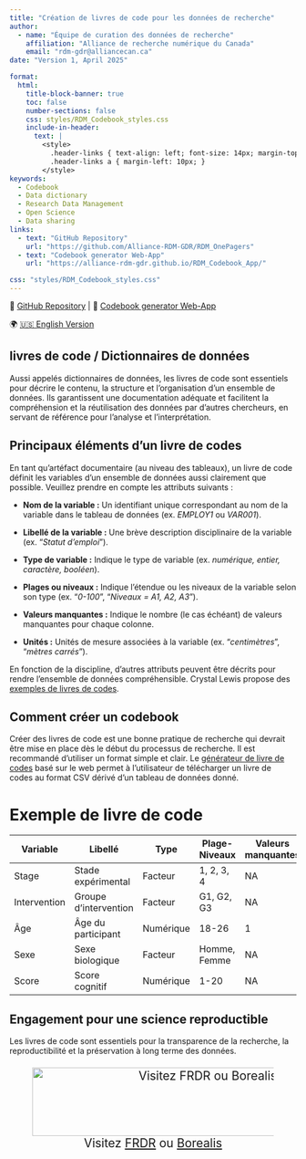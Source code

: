 ```yaml
---
title: "Création de livres de code pour les données de recherche" 
author: 
  - name: "Équipe de curation des données de recherche"
    affiliation: "Alliance de recherche numérique du Canada"
    email: "rdm-gdr@alliancecan.ca"
date: "Version 1, April 2025"

format: 
  html:
    title-block-banner: true
    toc: false
    number-sections: false
    css: styles/RDM_Codebook_styles.css
    include-in-header: 
      text: |
        <style>
          .header-links { text-align: left; font-size: 14px; margin-top: -15px; }
          .header-links a { margin-left: 10px; }
        </style>
keywords: 
  - Codebook
  - Data dictionary
  - Research Data Management
  - Open Science
  - Data sharing
links: 
  - text: "GitHub Repository"
    url: "https://github.com/Alliance-RDM-GDR/RDM_OnePagers"
  - text: "Codebook generator Web-App"
    url: "https://alliance-rdm-gdr.github.io/RDM_Codebook_App/"

css: "styles/RDM_Codebook_styles.css"
---
```


::: {#header-info}
<div class="header-links">
🔗 <a href="https://github.com/Alliance-RDM-GDR/RDM_OnePagers" target="_blank">GitHub Repository</a> |
📄 <a href="https://alliance-rdm-gdr.github.io/RDM_Codebook_App/" target="_blank">Codebook generator Web-App</a>
</div>

<div class="language-switch">
🌍 <a href="https://alliance-rdm-gdr.github.io/RDM_OnePagers/RDM_Codebook_en.html" target="_blank">🇺🇸 English Version</a>
</div>
:::


## livres de code / Dictionnaires de données

Aussi appelés dictionnaires de données, les livres de code sont essentiels pour décrire le contenu, la structure et l'organisation d’un ensemble de données. Ils garantissent une documentation adéquate et facilitent la compréhension et la réutilisation des données par d'autres chercheurs, en servant de référence pour l’analyse et l’interprétation.

## Principaux éléments d'un livre de codes

En tant qu’artéfact documentaire (au niveau des tableaux), un livre de code définit les variables d’un ensemble de données aussi clairement que possible. Veuillez prendre en compte les attributs suivants :

::: {.box}
- **Nom de la variable :** Un identifiant unique correspondant au nom de la variable dans le tableau de données (ex. *EMPLOY1* ou *VAR001*).

- **Libellé de la variable :** Une brève description disciplinaire de la variable (ex. "*Statut d'emploi*").

- **Type de variable :** Indique le type de variable (ex. *numérique, entier, caractère, booléen*).

- **Plages ou niveaux :** Indique l’étendue ou les niveaux de la variable selon son type (ex. "*0-100*", "*Niveaux = A1, A2, A3*").

- **Valeurs manquantes :** Indique le nombre (le cas échéant) de valeurs manquantes pour chaque colonne.

- **Unités :** Unités de mesure associées à la variable (ex. "*centimètres*", "*mètres carrés*").
:::

::: {.callout-tip}
En fonction de la discipline, d'autres attributs peuvent être décrits pour rendre l'ensemble de données compréhensible. Crystal Lewis propose des [exemples de livres de codes](https://osf.io/925sh).
:::

## Comment créer un codebook

Créer des livres de code est une bonne pratique de recherche qui devrait être mise en place dès le début du processus de recherche. Il est recommandé d’utiliser un format simple et clair. Le [générateur de livre de codes](https://alliance-rdm-gdr.github.io/RDM_Codebook_App/) basé sur le web permet à l'utilisateur de télécharger un livre de codes au format CSV dérivé d'un tableau de données donné.


# Exemple de livre de code

::: {style="text-align: left; font-size: 80%"}
| **Variable**  | **Libellé**          | **Type**  | **Plage-Niveaux** | **Valeurs manquantes** | **Unités** |
|--------------|-----------------------|-----------|-------------------|------------------------|------------|
| Stage        | Stade expérimental    | Facteur   | 1, 2, 3, 4        | NA                     | NA         |
| Intervention | Groupe d’intervention | Facteur   | G1, G2, G3        | NA                     | NA         |
| Âge          | Âge du participant    | Numérique | 18-26             | 1                      | Années     |
| Sexe         | Sexe biologique       | Facteur   | Homme, Femme      | NA                     | NA         |
| Score        | Score cognitif        | Numérique | 1-20              | NA                     | AU         |
:::


::: {.callout-tip}
## Engagement pour une science reproductible
Les livres de code sont essentiels pour la transparence de la recherche, la reproductibilité et la préservation à long terme des données. 
:::

::: {style="text-align: center;font-size: 150%"}
![Visitez [FRDR](https://www.frdr-dfdr.ca/repo/) ou [Borealis](https://borealisdata.ca/)](images/General/Repositories_Logo.png){fig-alt="Logos de deux dépôts de données de recherche canadiens : FRDR (Federated Research Data Repository) et Borealis. Le logo de FRDR présente un motif géométrique de carrés jaunes formant un losange, avec le nom du dépôt en texte noir et or. Le logo de Borealis inclut une représentation artistique des aurores boréales au-dessus des montagnes et d’un lac, avec le nom du dépôt en texte blanc en gras." fig-align="center" width="600" height="120"}
:::
